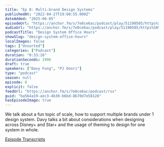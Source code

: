 ```yaml
---
title: "Ep 8: Multi-brand Design Systems"
publishedAt: "2022-04-27T19:08:55.000Z"
dateAdded: "2025-06-05"
episodeUrl: "https://anchor.fm/s/7e0ce6ac/podcast/play/51190505/https%3A%2F%2Fd3ctxlq1ktw2nl.cloudfront.net%2Fstaging%2F2022-3-27%2F262142403-44100-2-02867a874c9d3.m4a"
audioUrl: "https://anchor.fm/s/7e0ce6ac/podcast/play/51190505/https%3A%2F%2Fd3ctxlq1ktw2nl.cloudfront.net%2Fstaging%2F2022-3-27%2F262142403-44100-2-02867a874c9d3.m4a"
podcastTitle: "Design System Office Hours"
showSlug: "design-system-office-hours"
localImages: false
tags: ["Unsorted"]
categories: ["Podcast"]
duration: "0:33:16"
durationSeconds: 1996
draft: true
speakers: ["Davy Fung", "PJ Onori"]
type: "podcast"
season: null
episode: 8
explicit: false
feedUrl: "https://anchor.fm/s/7e0ce6ac/podcast/rss"
guid: "ba564a19-aec3-4b30-b6bd-8670d7e58128"
hasEpisodeImage: true
---
```

We talk about a fun topic of scale, how to support multiple brands under 1 design system. Davy talks a bit about considerations when designing across Disney+ and Star+ and the usage of theming to design for one system in whole.

[Episode Transcripts](https://docs.google.com/document/d/1eBPOj7pQJBKCsc4uWlMM1XwwfTOLiK7Av_qEbwu2F_M/edit#heading=h.5f6y006ks71f)
